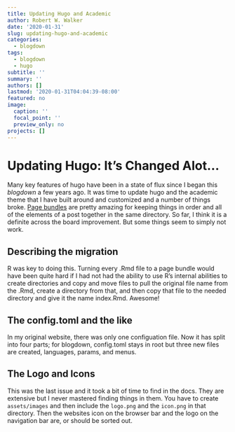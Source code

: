 ```yaml
---
title: Updating Hugo and Academic
author: Robert W. Walker
date: '2020-01-31'
slug: updating-hugo-and-academic
categories:
  - blogdown
tags:
  - blogdown
  - hugo
subtitle: ''
summary: ''
authors: []
lastmod: '2020-01-31T04:04:39-08:00'
featured: no
image:
  caption: ''
  focal_point: ''
  preview_only: no
projects: []
---
```


# Updating Hugo: It's Changed Alot...

Many key features of hugo have been in a state of flux since I began this *blogdown* a few years ago.  It was time to update hugo and the academic theme that I have built around and customized and a number of things broke.  [Page bundles](https://alison.rbind.io/post/2019-02-21-hugo-page-bundles/) are pretty amazing for keeping things in order and all of the elements of a post together in the same directory.  So far, I think it is a definite across the board improvement.  But some things seem to simply not work.

## Describing the migration

R was key to doing this.  Turning every .Rmd file to a page bundle would have been quite hard if I had not had the ability to use R's internal abilities to create directories and copy and move files to pull the original file name from the .Rmd, create a directory from that, and then copy that file to the needed directory and give it the name index.Rmd.  Awesome!

## The config.toml and the like

In my original website, there was only one configuation file.  Now it has split into four parts; for blogdown, config.toml stays in root but three new files are created, languages, params, and menus.

## The Logo and Icons

This was the last issue and it took a bit of time to find in the docs.  They are extensive but I never mastered finding things in them.  You have to create `assets/images` and then include the `logo.png` and the `icon.png` in that directory.  Then the websites icon on the browser bar and the logo on the navigation bar are, or should be sorted out.

